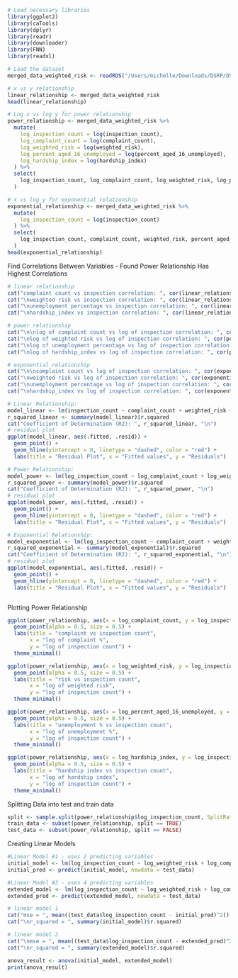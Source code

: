 ```r
# Load necessary libraries
library(ggplot2)
library(caTools)
library(dplyr)
library(readr)
library(downloader)
library(FNN)
library(readxl)

# Load the dataset
merged_data_weighted_risk <- readRDS("/Users/michelle/Downloads/DSRP/DSRP-2024-Shaunette/MichelleProject/merged_data_weighted_risk.rds")

# x vs y relationship
linear_relationship <- merged_data_weighted_risk
head(linear_relationship)

# Log x vs log y for power relationship
power_relationship <- merged_data_weighted_risk %>%
  mutate(
    log_inspection_count = log(inspection_count),
    log_complaint_count = log(complaint_count),
    log_weighted_risk = log(weighted_risk),
    log_percent_aged_16_unemployed = log(percent_aged_16_unemployed),
    log_hardship_index = log(hardship_index)
  ) %>%
  select(
    log_inspection_count, log_complaint_count, log_weighted_risk, log_percent_aged_16_unemployed, log_hardship_index
  )

# x vs log y for exponential relationship
exponential_relationship <- merged_data_weighted_risk %>%
  mutate(
    log_inspection_count = log(inspection_count)
  ) %>%
  select(
    log_inspection_count, complaint_count, weighted_risk, percent_aged_16_unemployed, hardship_index
  )
head(exponential_relationship)

```

Find Correlations Between Variables - Found Power Relationship Has Highest Correlations

```r
# linear relationship
cat("complaint count vs inspection correlation: ", cor(linear_relationship$complaint_count, linear_relationship$inspection_count, use = "complete.obs"))
cat("\nweighted risk vs inspection correlation: ", cor(linear_relationship$weighted_risk, linear_relationship$inspection_count, use = "complete.obs"))
cat("\nunemployment percentage vs inspection correlation: ", cor(linear_relationship$percent_aged_16_unemployed, linear_relationship$inspection_count, use = "complete.obs"))
cat("\nhardship_index vs inspection correlation: ", cor(linear_relationship$hardship_index, linear_relationship$inspection_count, use = "complete.obs"))

# power relationship
cat("\n\nlog of complaint count vs log of inspection correlation: ", cor(power_relationship$log_complaint_count, power_relationship$log_inspection_count, use = "complete.obs"))
cat("\nlog of weighted risk vs log of inspection correlation: ", cor(power_relationship$log_weighted_risk, power_relationship$log_inspection_count, use = "complete.obs"))
cat("\nlog of unemployment percentage vs log of inspection correlation: ", cor(power_relationship$log_percent_aged_16_unemployed, power_relationship$log_inspection_count, use = "complete.obs"))
cat("\nlog of hardship_index vs log of inspection correlation: ", cor(power_relationship$log_hardship_index, power_relationship$log_inspection_count, use = "complete.obs"))

# exponential relationship
cat("\n\ncomplaint count vs log of inspection correlation: ", cor(exponential_relationship$complaint_count, exponential_relationship$log_inspection_count, use = "complete.obs"))
cat("\nweighted risk vs log of inspection correlation: ", cor(exponential_relationship$weighted_risk, exponential_relationship$log_inspection_count, use = "complete.obs"))
cat("\nunemployment percentage vs log of inspection correlation: ", cor(exponential_relationship$percent_aged_16_unemployed, exponential_relationship$log_inspection_count, use = "complete.obs"))
cat("\nhardship_index vs log of inspection correlation: ", cor(exponential_relationship$hardship_index, exponential_relationship$log_inspection_count, use = "complete.obs"))
```

```r
# Linear Relationship:
model_linear <- lm(inspection_count ~ complaint_count + weighted_risk + percent_aged_16_unemployed + hardship_index, data = linear_relationship)
r_squared_linear <- summary(model_linear)$r.squared
cat("Coefficient of Determination (R2): ", r_squared_linear, "\n")
# residual plot 
ggplot(model_linear, aes(.fitted, .resid)) +
  geom_point() +
  geom_hline(yintercept = 0, linetype = "dashed", color = "red") +
  labs(title = "Residual Plot", x = "Fitted values", y = "Residuals")

# Power Relationship: 
model_power <- lm(log_inspection_count ~ log_complaint_count + log_weighted_risk + log_percent_aged_16_unemployed + log_hardship_index, data = power_relationship)
r_squared_power <- summary(model_power)$r.squared
cat("Coefficient of Determination (R2): ", r_squared_power, "\n")
# residual plot 
ggplot(model_power, aes(.fitted, .resid)) +
  geom_point() +
  geom_hline(yintercept = 0, linetype = "dashed", color = "red") +
  labs(title = "Residual Plot", x = "Fitted values", y = "Residuals")

# Exponential Relationship: 
model_exponential <- lm(log_inspection_count ~ complaint_count + weighted_risk + percent_aged_16_unemployed + hardship_index, data = exponential_relationship)
r_squared_exponential <- summary(model_exponential)$r.squared
cat("Coefficient of Determination (R2): ", r_squared_exponential, "\n")
# residual plot 
ggplot(model_exponential, aes(.fitted, .resid)) +
  geom_point() +
  geom_hline(yintercept = 0, linetype = "dashed", color = "red") +
  labs(title = "Residual Plot", x = "Fitted values", y = "Residuals")

```

```r

```

Plotting Power Relationship

```r
ggplot(power_relationship, aes(x = log_complaint_count, y = log_inspection_count)) +
  geom_point(alpha = 0.5, size = 0.5) +
  labs(title = "complaint vs inspection count",
       x = "log of complaint %",
       y = "log of inspection count") +
  theme_minimal()

ggplot(power_relationship, aes(x = log_weighted_risk, y = log_inspection_count)) +
  geom_point(alpha = 0.5, size = 0.5) +
  labs(title = "risk vs inspection count",
       x = "log of weighted risk",
       y = "log of inspection count") +
  theme_minimal()

ggplot(power_relationship, aes(x = log_percent_aged_16_unemployed, y = log_inspection_count)) +
  geom_point(alpha = 0.5, size = 0.5) +
  labs(title = "unemployment % vs inspection count",
       x = "log of unemployment %",
       y = "log of inspection count") +
  theme_minimal()

ggplot(power_relationship, aes(x = log_hardship_index, y = log_inspection_count)) +
  geom_point(alpha = 0.5, size = 0.5) +
  labs(title = "hardship index vs inspection count",
       x = "log of hardship index",
       y = "log of inspection count") +
  theme_minimal()
```

Splitting Data into test and train data

```r
split <- sample.split(power_relationship$log_inspection_count, SplitRatio = 0.8)
train_data <- subset(power_relationship, split == TRUE)
test_data <- subset(power_relationship, split == FALSE)
```

Creating Linear Models

```r
#Linear Model #1 - uses 2 predicting variables
initial_model <- lm(log_inspection_count ~ log_weighted_risk + log_complaint_count, data = train_data)
initial_pred <- predict(initial_model, newdata = test_data)

#Linear Model #2 - uses 4 predicting variables
extended_model <- lm(log_inspection_count ~ log_weighted_risk + log_complaint_count + log_hardship_index + log_percent_aged_16_unemployed, data = train_data)
extended_pred <- predict(extended_model, newdata = test_data)
```

```r
# linear model 1
cat("mse = ", mean((test_data$log_inspection_count - initial_pred)^2))
cat("\nr_squared = ", summary(initial_model)$r.squared)

# linear model 2
cat("\nmse = ", mean((test_data$log_inspection_count - extended_pred)^2))
cat("\nr_squared = ", summary(extended_model)$r.squared)
```

```r
anova_result <- anova(initial_model, extended_model)
print(anova_result)
```
